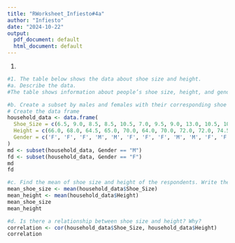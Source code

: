 ```yaml
---
title: "RWorksheet_Infiesto#4a"
author: "Infiesto"
date: "2024-10-22"
output:
  pdf_document: default
  html_document: default
---
```

1.
```r
#1. The table below shows the data about shoe size and height.
#a. Describe the data.
#The table shows information about people’s shoe size, height, and gender (M for male, F for female). It lists these details for different individuals, allowing us to compare shoe sizes and heights between males and females. This data can help us see patterns or differences between the two groups.

#b. Create a subset by males and females with their corresponding shoe size and height. What its result? Show the R scripts.
# Create the data frame
household_data <- data.frame(
  Shoe_Size = c(6.5, 9.0, 8.5, 8.5, 10.5, 7.0, 9.5, 9.0, 13.0, 10.5, 10.5, 8.5, 10.5, 12.0, 10.5, 13.0, 11.5, 8.5, 5.0, 10.0, 6.5, 7.5, 8.5, 10.5, 10.5, 9.0, 13.0, 11.0, 9.0, 13.0),
  Height = c(66.0, 68.0, 64.5, 65.0, 70.0, 64.0, 70.0, 72.0, 72.0, 74.5, 67.0, 71.0, 71.0, 67.0, 71.0, 77.0, 72.0, 59.0, 62.0, 72.0, 66.0, 64.0, 67.0, 73.0, 72.0, 69.0, 71.0, 69.0, 69.0, 70.0),
  Gender = c('F', 'F', 'F', 'M', 'M', 'F', 'F', 'F', 'M', 'M', 'F', 'F', 'M', 'F', 'M', 'M', 'M', 'F', 'F', 'M', 'F', 'F', 'F', 'M', 'M', 'M', 'M', 'F', 'M', 'M')
)
md <- subset(household_data, Gender == "M")
fd <- subset(household_data, Gender == "F")
md
fd

#c. Find the mean of shoe size and height of the respondents. Write the R scripts and its result.
mean_shoe_size <- mean(household_data$Shoe_Size)
mean_height <- mean(household_data$Height)
mean_shoe_size
mean_height

#d. Is there a relationship between shoe size and height? Why?
correlation <- cor(household_data$Shoe_Size, household_data$Height)
correlation

```

